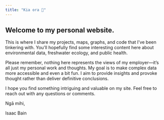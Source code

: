 ```yaml
---
title: "Kia ora 👋"
---
```


::: banner
:::

## Welcome to my personal website.

This is where I share my projects, maps, graphs, and code that I’ve been tinkering with. You'll hopefully find some interesting content here about environmental data, freshwater ecology, and public health.

Please remember, nothing here represents the views of my employer—it's all just my personal work and thoughts. My goal is to make complex data more accessible and even a bit fun. I aim to provide insights and provoke thought rather than deliver definitive conclusions.

I hope you find something intriguing and valuable on my site. Feel free to reach out with any questions or comments.

Ngā mihi,

Isaac Bain
